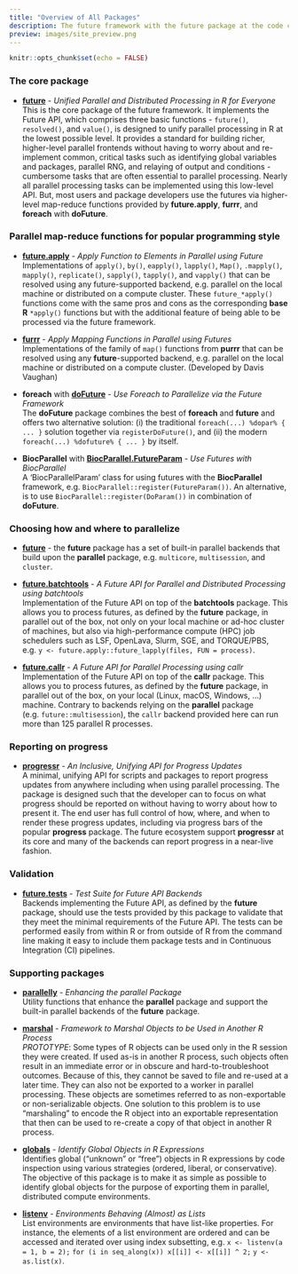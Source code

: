 ```yaml
---
title: "Overview of All Packages"
description: The future framework with the future package at the code comprises many packages - use the ones that suits your needs
preview: images/site_preview.png
---
```


```r
knitr::opts_chunk$set(echo = FALSE)
```

### The core package

* **[future]** - _Unified Parallel and Distributed Processing in R for Everyone_<br>
This is the core package of the future framework.  It implements the Future API, which comprises three basic functions - `future()`, `resolved()`, and `value()`, is designed to unify parallel processing in R at the lowest possible level. It provides a standard for building richer, higher-level parallel frontends without having to worry about and re-implement common, critical tasks such as identifying global variables and packages, parallel RNG, and relaying of output and conditions - cumbersome tasks that are often essential to parallel processing.
Nearly all parallel processing tasks can be implemented using this low-level API. But, most users and package developers use the futures via higher-level map-reduce functions provided by **future.apply**, **furrr**, and **foreach** with **doFuture**.


### Parallel map-reduce functions for popular programming style

* **[future.apply]** - _Apply Function to Elements in Parallel using Future_<br>
Implementations of `apply()`, `by()`, `eapply()`, `lapply()`, `Map()`, `.mapply()`, `mapply()`, `replicate()`, `sapply()`, `tapply()`, and `vapply()` that can be resolved using any future-supported backend, e.g. parallel on the local machine or distributed on a compute cluster. These `future_*apply()` functions come with the same pros and cons as the corresponding **base R** `*apply()` functions but with the additional feature of being able to be processed via the future framework.

* **[furrr]** - _Apply Mapping Functions in Parallel using Futures_<br>
Implementations of the family of `map()` functions from **purrr** that can be resolved using any **future**-supported backend, e.g. parallel on the local machine or distributed on a compute cluster. (Developed by Davis Vaughan)

* **foreach** with **[doFuture]** - _Use Foreach to Parallelize via the Future Framework_<br>
The **doFuture** package combines the best of **foreach** and **future** and offers two alternative solution: (i) the traditional `foreach(...) %dopar% { ... }` solution together via `registerDoFuture()`, and (ii) the modern `foreach(...) %dofuture% { ... }` by itself.

* **BiocParallel** with **[BiocParallel.FutureParam]** - _Use Futures with BiocParallel_<br>
A 'BiocParallelParam' class for using futures with the **BiocParallel** framework, e.g. `BiocParallel::register(FutureParam())`.   An alternative, is to use `BiocParallel::register(DoParam())` in combination of **doFuture**.


### Choosing how and where to parallelize

* **[future]** - the **future** package has a set of built-in parallel backends that build upon the **parallel** package, e.g. `multicore`, `multisession`, and `cluster`.

* **[future.batchtools]** - _A Future API for Parallel and Distributed Processing using batchtools_<br>
Implementation of the Future API on top of the **batchtools** package. This allows you to process futures, as defined by the **future** package, in parallel out of the box, not only on your local machine or ad-hoc cluster of machines, but also via high-performance compute (HPC) job schedulers such as LSF, OpenLava, Slurm, SGE, and TORQUE/PBS, e.g. `y <- future.apply::future_lapply(files, FUN = process)`.

* **[future.callr]** - _A Future API for Parallel Processing using callr_<br>
Implementation of the Future API on top of the **callr** package. This allows you to process futures, as defined by the **future** package, in parallel out of the box, on your local (Linux, macOS, Windows, ...) machine. Contrary to backends relying on the **parallel** package (e.g. `future::multisession`), the `callr` backend provided here can run more than 125 parallel R processes.


### Reporting on progress

* **[progressr]** - _An Inclusive, Unifying API for Progress Updates_<br>A
 minimal, unifying API for scripts and packages to report progress updates from anywhere including when using parallel processing. The package is designed such that the developer can to focus on what progress should be reported on without having to worry about how to present it. The end user has full control of how, where, and when to render these progress updates, including via progress bars of the popular **progress** package.
The future ecosystem support **progressr** at its core and many of the backends can report progress in a near-live fashion.

### Validation

* **[future.tests]** - _Test Suite for Future API Backends_<br>
Backends implementing the Future API, as defined by the **future** package, should use the tests provided by this package to validate that they meet the minimal requirements of the Future API. The tests can be performed easily from within R or from outside of R from the command line making it easy to include them package tests and in Continuous Integration (CI) pipelines.


### Supporting packages

* **[parallelly]** - _Enhancing the parallel Package_<br>
Utility functions that enhance the **parallel** package and support the built-in parallel backends of the **future** package.

* **[marshal]** - _Framework to Marshal Objects to be Used in Another R Process_<br>
_PROTOTYPE_: Some types of R objects can be used only in the R session they were created. If used as-is in another R process, such objects often result in an immediate error or in obscure and hard-to-troubleshoot outcomes. Because of this, they cannot be saved to file and re-used at a later time. They can also not be exported to a worker in parallel processing. These objects are sometimes referred to as non-exportable or non-serializable objects. One solution to this problem is to use “marshaling” to encode the R object into an exportable representation that then can be used to re-create a copy of that object in another R process.

* **[globals]** - _Identify Global Objects in R Expressions_<br>
Identifies global ("unknown" or "free") objects in R expressions by code inspection using various strategies (ordered, liberal, or conservative). The objective of this package is to make it as simple as possible to identify global objects for the purpose of exporting them in parallel, distributed compute environments.

* **[listenv]** - _Environments Behaving (Almost) as Lists_<br>
List environments are environments that have list-like properties. For instance, the elements of a list environment are ordered and can be accessed and iterated over using index subsetting, e.g. `x <- listenv(a = 1, b = 2);` `for (i in seq_along(x)) x[[i]] <- x[[i]] ^ 2;` `y <- as.list(x)`.



[future]: https://future.futureverse.org
[future.apply]: https://future.apply.futureverse.org
[furrr]: https://furrr.futureverse.org/
[doFuture]: https://doFuture.futureverse.org
[BiocParallel.FutureParam]: https://BiocParallel.FutureParam.futureverse.org
[future]: https://future.futureverse.org
[future.batchtools]: https://future.batchtools.futureverse.org
[future.callr]: https://future.callr.futureverse.org
[progressr]: https://progressr.futureverse.org
[future.tests]: https://future.tests.futureverse.org
[parallelly]: https://parallelly.futureverse.org
[marshal]: https://marshal.futureverse.org
[globals]: https://globals.futureverse.org
[listenv]: https://listenv.futureverse.org
